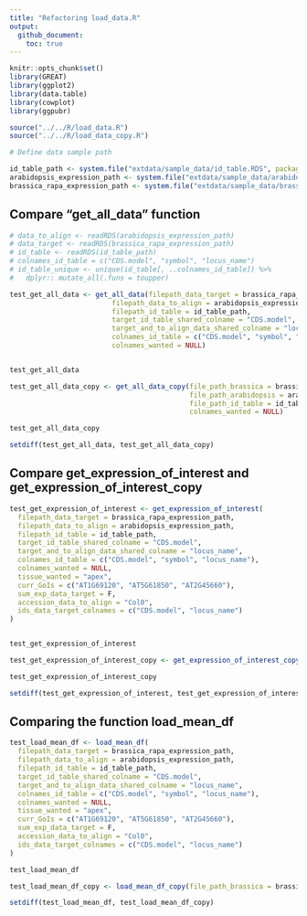 ```yaml
---
title: "Refactoring load_data.R"
output: 
  github_document:
    toc: true
---
```


```r
knitr::opts_chunk$set()
library(GREAT)
library(ggplot2)
library(data.table)
library(cowplot)
library(ggpubr)

source("../../R/load_data.R")
source("../../R/load_data_copy.R")
```

```r
# Define data sample path 

id_table_path <- system.file("extdata/sample_data/id_table.RDS", package = "GREAT")
arabidopsis_expression_path <- system.file("extdata/sample_data/arabidopsis_expression.RDS", package = "GREAT")
brassica_rapa_expression_path <- system.file("extdata/sample_data/brassica_rapa_expression.RDS", package = "GREAT")
```


## Compare "get_all_data" function

```r
# data_to_align <- readRDS(arabidopsis_expression_path)
# data_target <- readRDS(brassica_rapa_expression_path)
# id_table <- readRDS(id_table_path)
# colnames_id_table = c("CDS.model", "symbol", "locus_name")
# id_table_unique <- unique(id_table[, ..colnames_id_table]) %>% 
#   dplyr:: mutate_all(.funs = toupper) 

test_get_all_data <- get_all_data(filepath_data_target = brassica_rapa_expression_path, 
                         filepath_data_to_align = arabidopsis_expression_path,
                         filepath_id_table = id_table_path,
                         target_id_table_shared_colname = "CDS.model",
                         target_and_to_align_data_shared_colname = "locus_name",
                         colnames_id_table = c("CDS.model", "symbol", "locus_name"),
                         colnames_wanted = NULL)


test_get_all_data
```


```r
test_get_all_data_copy <- get_all_data_copy(file_path_brassica = brassica_rapa_expression_path, 
                                            file_path_arabidopsis = arabidopsis_expression_path, 
                                            file_path_id_table = id_table_path,
                                            colnames_wanted = NULL)

test_get_all_data_copy
```

```r
setdiff(test_get_all_data, test_get_all_data_copy)
```

## Compare get_expression_of_interest and get_expression_of_interest_copy

```r
test_get_expression_of_interest <- get_expression_of_interest(
  filepath_data_target = brassica_rapa_expression_path,
  filepath_data_to_align = arabidopsis_expression_path,
  filepath_id_table = id_table_path,
  target_id_table_shared_colname = "CDS.model",
  target_and_to_align_data_shared_colname = "locus_name",
  colnames_id_table = c("CDS.model", "symbol", "locus_name"),
  colnames_wanted = NULL,
  tissue_wanted = "apex",
  curr_GoIs = c("AT1G69120", "AT5G61850", "AT2G45660"),
  sum_exp_data_target = F, 
  accession_data_to_align = "Col0",
  ids_data_target_colnames = c("CDS.model", "locus_name")
)


test_get_expression_of_interest
```

```r
test_get_expression_of_interest_copy <- get_expression_of_interest_copy(file_path_brassica = brassica_rapa_expression_path, file_path_arabidopsis = arabidopsis_expression_path, file_path_id_table = id_table_path, tissue_wanted = "apex", curr_GoIs =  c("AT1G69120", "AT5G61850", "AT2G45660"), sum_brassicas = F)

test_get_expression_of_interest_copy 
```


```r
setdiff(test_get_expression_of_interest, test_get_expression_of_interest_copy)
```
## Comparing the function load_mean_df

```r
test_load_mean_df <- load_mean_df(
  filepath_data_target = brassica_rapa_expression_path,
  filepath_data_to_align = arabidopsis_expression_path,
  filepath_id_table = id_table_path,
  target_id_table_shared_colname = "CDS.model",
  target_and_to_align_data_shared_colname = "locus_name",
  colnames_id_table = c("CDS.model", "symbol", "locus_name"),
  colnames_wanted = NULL,
  tissue_wanted = "apex",
  curr_GoIs = c("AT1G69120", "AT5G61850", "AT2G45660"),
  sum_exp_data_target = F, 
  accession_data_to_align = "Col0",
  ids_data_target_colnames = c("CDS.model", "locus_name")
)

test_load_mean_df
```


```r
test_load_mean_df_copy <- load_mean_df_copy(file_path_brassica = brassica_rapa_expression_path, file_path_arabidopsis = arabidopsis_expression_path, file_path_id_table = id_table_path, tissue_wanted = "apex", curr_GoIs =  c("AT1G69120", "AT5G61850", "AT2G45660"), sum_brassicas)
```

```r
setdiff(test_load_mean_df, test_load_mean_df_copy)
```

